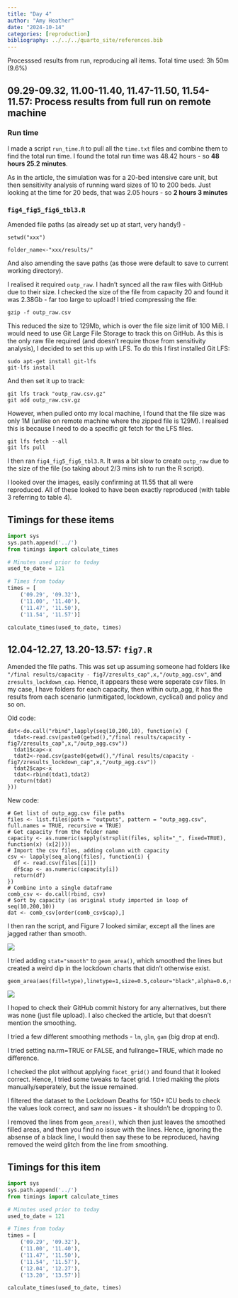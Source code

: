 ```yaml
---
title: "Day 4"
author: "Amy Heather"
date: "2024-10-14"
categories: [reproduction]
bibliography: ../../../quarto_site/references.bib
---
```


::: {.callout-note}

Processsed results from run, reproducing all items. Total time used: 3h 50m (9.6%)

:::

## 09.29-09.32, 11.00-11.40, 11.47-11.50, 11.54-11.57: Process results from full run on remote machine

### Run time

I made a script `run_time.R` to pull all the `time.txt` files and combine them to find the total run time. I found the total run time was 48.42 hours - so **48 hours 25.2 minutes**.

As in the article, the simulation was for a 20-bed intensive care unit, but then sensitivity analysis of running ward sizes of 10 to 200 beds. Just looking at the time for 20 beds, that was 2.05 hours - so **2 hours 3 minutes**

### `fig4_fig5_fig6_tbl3.R`

Amended file paths (as already set up at start, very handy!) -

```
setwd("xxx")

folder_name<-"xxx/results/"
```

And also amending the save paths (as those were default to save to current working directory).

I realised it required `outp_raw`. I hadn't synced all the raw files with GitHub due to their size. I checked the size of the file from capacity 20 and found it was 2.38Gb - far too large to upload! I tried compressing the file:

```
gzip -f outp_raw.csv
```

This reduced the size to 129Mb, which is over the file size limit of 100 MiB. I would need to use Git Large File Storage to track this on GitHub. As this is the only raw file required (and doesn't require those from sensitivity analysis), I decided to set this up with LFS. To do this I first installed Git LFS:

```
sudo apt-get install git-lfs
git-lfs install
```

And then set it up to track:

```
git lfs track "outp_raw.csv.gz"
git add outp_raw.csv.gz
```

However, when pulled onto my local machine, I found that the file size was only 1M (unlike on remote machine where the zipped file is 129M). I realised this is because I need to do a specific git fetch for the LFS files.

```
git lfs fetch --all
git lfs pull
```

I then ran `fig4_fig5_fig6_tbl3.R`. It was a bit slow to create `outp_raw` due to the size of the file (so taking about 2/3 mins ish to run the R script).

I looked over the images, easily confirming at 11.55 that all were reproduced. All of these looked to have been exactly reproduced (with table 3 referring to table 4).

## Timings for these items

```python
import sys
sys.path.append('../')
from timings import calculate_times

# Minutes used prior to today
used_to_date = 121

# Times from today
times = [
    ('09.29', '09.32'),
    ('11.00', '11.40'),
    ('11.47', '11.50'),
    ('11.54', '11.57')]

calculate_times(used_to_date, times)
```

## 12.04-12.27, 13.20-13.57: `fig7.R`

Amended the file paths. This was set up assuming someone had folders like `"/final results/capacity - fig7/zresults_cap",x,"/outp_agg.csv"`, and `zresults_lockdown_cap`. Hence, it appears these were seperate csv files. In my case, I have folders for each capacity, then within outp_agg, it has the results from each scenario (unmitigated, lockdown, cyclical) and policy and so on.

Old code:

```
dat<-do.call("rbind",lapply(seq(10,200,10), function(x) {
  tdat<-read.csv(paste0(getwd(),"/final results/capacity - fig7/zresults_cap",x,"/outp_agg.csv"))
  tdat1$cap<-x
  tdat2<-read.csv(paste0(getwd(),"/final results/capacity - fig7/zresults_lockdown_cap",x,"/outp_agg.csv"))
  tdat2$cap<-x
  tdat<-rbind(tdat1,tdat2)
  return(tdat)
}))
```

New code:

```
# Get list of outp_agg.csv file paths
files <- list.files(path = "outputs", pattern = "outp_agg.csv", full.names = TRUE, recursive = TRUE)
# Get capacity from the folder name
capacity <- as.numeric(sapply(strsplit(files, split="_", fixed=TRUE), function(x) (x[2])))
# Import the csv files, adding column with capacity
csv <- lapply(seq_along(files), function(i) {
  df <- read.csv(files[[i]])
  df$cap <- as.numeric(capacity[i])
  return(df)
})
# Combine into a single dataframe
comb_csv <- do.call(rbind, csv)
# Sort by capacity (as original study imported in loop of seq(10,200,10))
dat <- comb_csv[order(comb_csv$cap),]
```

I then ran the script, and Figure 7 looked similar, except all the lines are jagged rather than smooth.

![](fig7.png)

I tried adding `stat="smooth"` to `geom_area()`, which smoothed the lines but created a weird dip in the lockdown charts that didn't otherwise exist.

```
geom_area(aes(fill=type),linetype=1,size=0.5,colour="black",alpha=0.6,stat="smooth",method="loess")
```

![](fig7_stat_smooth.png)

I hoped to check their GitHub commit history for any alternatives, but there was none (just file upload). I also checked the article, but that doesn't mention the smoothing.

I tried a few different smoothing methods - `lm`, `glm`, `gam` (big drop at end).

I tried setting na.rm=TRUE or FALSE, and fullrange=TRUE, which made no difference.

I checked the plot without applying `facet_grid()` and found that it looked correct. Hence, I tried some tweaks to facet grid. I tried making the plots manually/seperately, but the issue remained.

I filtered the dataset to the Lockdown Deaths for 150+ ICU beds to check the values look correct, and saw no issues - it shouldn't be dropping to 0.

I removed the lines from `geom_area()`, which then just leaves the smoothed filled areas, and then you find no issue with the lines. Hence, ignoring the absense of a black line, I would then say these to be reproduced, having removed the weird glitch from the line from smoothing.

## Timings for this item

```python
import sys
sys.path.append('../')
from timings import calculate_times

# Minutes used prior to today
used_to_date = 121

# Times from today
times = [
    ('09.29', '09.32'),
    ('11.00', '11.40'),
    ('11.47', '11.50'),
    ('11.54', '11.57'),
    ('12.04', '12.27'),
    ('13.20', '13.57')]

calculate_times(used_to_date, times)
```